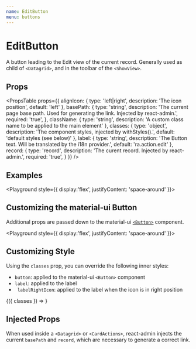 ```yaml
---
name: EditButton
menu: buttons
---
```



# EditButton

A button leading to the Edit view of the current record. Generally used as child of `<Datagrid>`, and in the toolbar of the `<ShowView>`.

<Playground>
    <EditButton />
</Playground>

## Props

<PropsTable props={{
    alignIcon: { 
        type: 'left|right',
        description: 'The icon position',
        default: 'left'
    },
    basePath: {
        type: 'string',
        description: 'The current page base path. Used for generating the link. Injected by react-admin.',
        required: 'true',
    },
    className: {
        type: 'string',
        description: 'A custom class name to be applied to the main element'
    },
    classes: {
        type: 'object',
        description: 'The component styles, injected by withStyles().',
        default: 'default styles (see below)'
    },
    label: {
        type: 'string',
        description: 'The Button text. Will be translated by the i18n provider.',
        default: 'ra.action.edit'
    },
    record: { 
        type: 'record',
        description: 'The curent record. Injected by react-admin.',
        required: 'true',
    }
}} />

## Examples

<Playground style={{ display:'flex', justifyContent: 'space-around' }}>
    <EditButton label="Post details" />
    <EditButton alignIcon="right" />
    <EditButton className="Foo" />
</Playground>

## Customizing the material-ui Button

Additional props are passed down to the material-ui [`<Button>`](https://material-ui.com/demos/buttons/) component.

<Playground style={{ display:'flex', justifyContent: 'space-around' }}>
    <EditButton variant="outlined" />
    <EditButton size="large" />
    <EditButton variant="contained" color="secondary" />
</Playground>

## Customizing Style

Using the `classes` prop, you can override the following inner styles:

- `button`: applied to the material-ui `<Button>` component
- `label`: applied to the label
- ` labelRightIcon`: applied to the label when the icon is in right position


<Playground>
    <WithStyles styles={{ label: { color: 'red' }}}>
        {({ classes }) => <EditButton classes={{ label: classes.label }} />}
    </WithStyles>
</Playground>


## Injected Props

When used inside a `<Datagrid>` or `<CardActions>`, react-admin injects the current `basePath` and `record`, which are necessary to generate a correct link.

<Playground>
    <EditButton basePath="posts" record={{ id: 123, title: "hello, world" }} />
</Playground>
